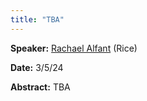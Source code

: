 ```yaml
---
title: "TBA"
---
```

**Speaker:** [Rachael Alfant](https://rachaelalfant.github.io/) (Rice)

**Date:** 3/5/24

**Abstract:** TBA